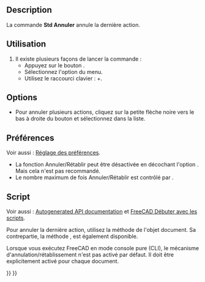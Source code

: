 <languages/>

{{Docnav/fr
|
|[[Std_Redo/fr|Rétablir]]
|[[Std_Edit_Menu/fr|Menu Édition]]
|IconL=
|IconR=Std_Redo.svg
|IconC=Freecad.svg
}}

{{GuiCommand/fr
|Name=Std Undo
|Name/fr=Std Annuler
|MenuLocation=Édition → Annuler
|Workbenches=Tous
|Shortcut={{KEY|Ctrl}}+{{KEY|Z}}
|SeeAlso=[[Std_Redo/fr|Std Rétablir]]
}}

==Description==

La commande '''Std Annuler''' annule la dernière action.

<span id="Usage"></span>
==Utilisation==

# Il existe plusieurs façons de lancer la commande :
#* Appuyez sur le bouton {{Button|[[Image:Std_Undo.svg|16px]] [[Std_Undo/fr|Annuler]]}}.
#* Sélectionnez l'option {{MenuCommand|Édition → [[Image:Std_Undo.svg|16px]] Annuler}} du menu.
#* Utilisez le raccourci clavier : {{KEY|Ctrl}}+{{KEY|Z}}.

==Options==

<div class="mw-translate-fuzzy">
* Pour annuler plusieurs actions, cliquez sur la petite flèche noire vers le bas à droite du bouton {{Button|[[Image:Std_Undo.svg|16px]] [[Std_Undo/fr|Annuler]]}} et sélectionnez dans la liste.
</div>

<span id="Preferences"></span>
==Préférences==

Voir aussi : [[Preferences_Editor/fr|Réglage des préférences]].

* La fonction Annuler/Rétablir peut être désactivée en décochant l'option {{MenuCommand|Édition → Préférences... → Général → Document → Utiliser Annuler/Rétablir sur les documents}}. Mais cela n'est pas recommandé.
* Le nombre maximum de fois Annuler/Rétablir est contrôlé par {{MenuCommand|Édition → Préférences... → Général → Document → Nombre maximal d'actions Annuler/Rétablir}}.

<span id="Scripting"></span>
==Script==

Voir aussi : [https://freecad.github.io/SourceDoc/ Autogenerated API documentation] et [[FreeCAD_Scripting_Basics/fr|FreeCAD Débuter avec les scripts]].

Pour annuler la dernière action, utilisez la méthode {{incode|undo}} de l'objet document. Sa contrepartie, la méthode {{incode|redo}}, est également disponible.

{{Code|code=
import FreeCAD

FreeCAD.ActiveDocument.undo()
}}

Lorsque vous exécutez FreeCAD en mode console pure (CLI), le mécanisme d'annulation/rétablissement n'est pas activé par défaut. Il doit être explicitement activé pour chaque document.

{{Code|code=
import FreeCAD

FreeCAD.ActiveDocument.UndoMode = 1
}}


{{Docnav/fr
|
|[[Std_Redo/fr|Rétablir]]
|[[Std_Edit_Menu/fr|Menu Édition]]
|IconL=
|IconR=Std_Redo.svg
|IconC=Freecad.svg
}}

{{Std_Base_navi{{#translation:}}}}
{{Userdocnavi{{#translation:}}}}
